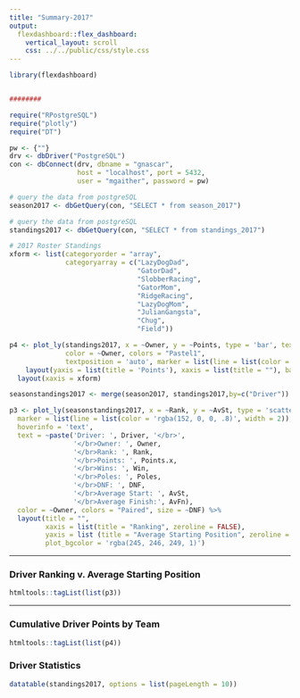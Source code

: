 ```yaml
---
title: "Summary-2017"
output: 
  flexdashboard::flex_dashboard:
    vertical_layout: scroll
    css: ../../public/css/style.css
---
```


```r
library(flexdashboard)


########

require("RPostgreSQL")
require("plotly")
require("DT")

pw <- {""}
drv <- dbDriver("PostgreSQL")
con <- dbConnect(drv, dbname = "gnascar",
                 host = "localhost", port = 5432,
                 user = "mgaither", password = pw)

# query the data from postgreSQL 
season2017 <- dbGetQuery(con, "SELECT * from season_2017")

# query the data from postgreSQL 
standings2017 <- dbGetQuery(con, "SELECT * from standings_2017")

# 2017 Roster Standings
xform <- list(categoryorder = "array",
              categoryarray = c("LazyDogDad", 
                                "GatorDad", 
                                "SlobberRacing",
                                "GatorMom",
                                "RidgeRacing",
                                "LazyDogMom",
                                "JulianGangsta",
                                "Chug",
                                "Field"))

p4 <- plot_ly(standings2017, x = ~Owner, y = ~Points, type = 'bar', text=~Driver, 
              color = ~Owner, colors = "Pastel1", 
              textposition = 'auto', marker = list(line = list(color = 'gray36', width = 1))) %>% 
    layout(yaxis = list(title = 'Points'), xaxis = list(title = ""), barmode = 'stack') %>%
  layout(xaxis = xform)

seasonstandings2017 <- merge(season2017, standings2017,by=c("Driver"))

p3 <- plot_ly(seasonstandings2017, x = ~Rank, y = ~AvSt, type = 'scatter', mode = 'markers',
  marker = list(line = list(color = 'rgba(152, 0, 0, .8)', width = 2)),
  hoverinfo = 'text',
  text = ~paste('Driver: ', Driver, '</br>',
                '</br>Owner: ', Owner,
                '</br>Rank: ', Rank,
                '</br>Points: ', Points.x,
                '</br>Wins: ', Win,
                '</br>Poles: ', Poles,
                '</br>DNF: ', DNF,
                '</br>Average Start: ', AvSt, 
                '</br>Average Finish:', AvFn),
  color = ~Owner, colors = "Paired", size = ~DNF) %>%
  layout(title = "",
         xaxis = list(title = "Ranking", zeroline = FALSE),
         yaxis = list (title = "Average Starting Position", zeroline = FALSE),
         plot_bgcolor = 'rgba(245, 246, 249, 1)')

```



-----------------------------------------------------------------------

### Driver Ranking v. Average Starting Position

```r
htmltools::tagList(list(p3))
```

-----------------------------------------------------------------------

### Cumulative Driver Points by Team

```r
htmltools::tagList(list(p4))
```

### Driver Statistics

```r
datatable(standings2017, options = list(pageLength = 10))
```

